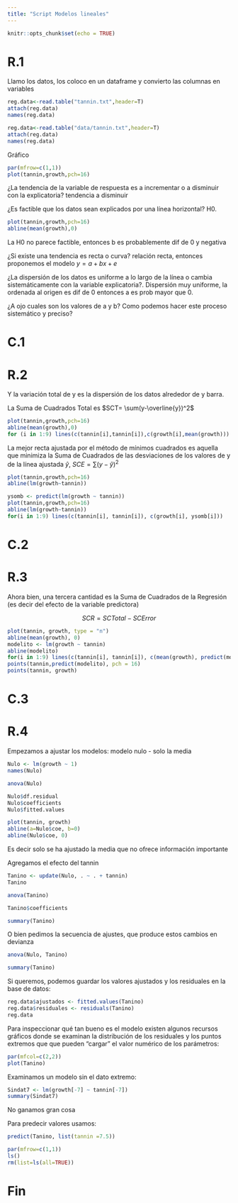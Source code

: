 ```yaml
---
title: "Script Modelos lineales"
---
```


```r
knitr::opts_chunk$set(echo = TRUE)
```

# R.1

Llamo los datos, los coloco en un dataframe y convierto las columnas en
variables

```r
reg.data<-read.table("tannin.txt",header=T)
attach(reg.data)
names(reg.data)
```

```r
reg.data<-read.table("data/tannin.txt",header=T)
attach(reg.data)
names(reg.data)
```

Gráfico

```r
par(mfrow=c(1,1))
plot(tannin,growth,pch=16)
```

¿La tendencia de la variable de respuesta es a incrementar o a disminuir con la explicatoria? tendencia a disminuir

¿Es factible que los datos sean explicados por una línea horizontal? H0.

```r
plot(tannin,growth,pch=16)
abline(mean(growth),0)
```

La H0 no parece factible, entonces b es probablemente dif de 0 y negativa

¿Si existe una tendencia es recta o curva? relación recta, entonces proponemos el modelo $y=a+bx+e$

¿La dispersión de los datos es uniforme a lo largo de la línea o cambia sistemáticamente con la variable explicatoria?. Dispersión muy uniforme, la ordenada al origen es dif de 0 entonces a es prob mayor que 0.

¿A ojo cuales son los valores de a y b? Como podemos hacer este proceso sistemático y preciso?

# C.1

# R.2 

Y la variación total de y es la dispersión de los datos alrededor de y barra.

La Suma de Cuadrados Total es $SCT= \sum(y-\overline{y})^2$

```r
plot(tannin,growth,pch=16)
abline(mean(growth),0)
for (i in 1:9) lines(c(tannin[i],tannin[i]),c(growth[i],mean(growth)))
```

La mejor recta ajustada por el método de mínimos cuadrados es aquella que minimiza la Suma de Cuadrados de las desviaciones de los valores de y de la línea ajustada $\hat{y}$, $SCE=\sum(y - \hat{y})^2$

```r
plot(tannin,growth,pch=16) 
abline(lm(growth~tannin))
```

```r
ysomb <- predict(lm(growth ~ tannin))
plot(tannin,growth,pch=16) 
abline(lm(growth~tannin))
for(i in 1:9) lines(c(tannin[i], tannin[i]), c(growth[i], ysomb[i]))
```

# C.2

# R.3 

Ahora bien, una tercera cantidad es la Suma de Cuadrados de la Regresión (es decir del efecto de la variable predictora)

$$SCR = SCTotal - SCError$$
```r
plot(tannin, growth, type = "n") 
abline(mean(growth), 0) 
modelito <- lm(growth ~ tannin) 
abline(modelito) 
for(i in 1:9) lines(c(tannin[i], tannin[i]), c(mean(growth), predict(modelito)[i])) 
points(tannin,predict(modelito), pch = 16) 
points(tannin, growth)
```

# C.3

# R.4 

Empezamos a ajustar los modelos: modelo nulo - solo la media

```r
Nulo <- lm(growth ~ 1) 
names(Nulo)
```

```r
anova(Nulo) 
```

```r
Nulo$df.residual 
Nulo$coefficients 
Nulo$fitted.values
```

```r
plot(tannin, growth) 
abline(a=Nulo$coe, b=0) 
abline(Nulo$coe, 0)
```

Es decir solo se ha ajustado la media que no ofrece información importante

Agregamos el efecto del tannin

```r
Tanino <- update(Nulo, . ~ . + tannin)
Tanino
```

```r
anova(Tanino)
```

```r
Tanino$coefficients
```

```r
summary(Tanino)
```

O bien pedimos la secuencia de ajustes, que produce estos cambios en devianza

```r
anova(Nulo, Tanino)
```


```r
summary(Tanino)
```

Si queremos, podemos guardar los valores ajustados y los residuales en la base de datos:

```r
reg.data$ajustados <- fitted.values(Tanino) 
reg.data$residuales <- residuals(Tanino)
reg.data
```

Para inspeccionar qué tan bueno es el modelo existen algunos recursos gráficos donde se examinan la distribución de los residuales y los puntos extremos que que pueden "cargar" el valor numérico de los parámetros:

```r
par(mfcol=c(2,2))
plot(Tanino)
```

Examinamos un modelo sin el dato extremo:

```r
Sindat7 <- lm(growth[-7] ~ tannin[-7]) 
summary(Sindat7)
```
No ganamos gran cosa

Para predecir valores usamos:

```r
predict(Tanino, list(tannin =7.5))
```


```r
par(mfrow=c(1,1)) 
ls() 
rm(list=ls(all=TRUE))
```

# Fin
